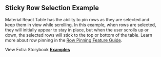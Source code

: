 
<Head>
  <title>{'Sticky Row Selection Example - Material React Table V2 Docs'}</title>
  <meta
    name="description"
    content="An example of Material React Table which shows how to pin individual rows as they get selected and have them be sticky and stay in view while scrolling."
  />
  <meta
    property="og:title"
    content="Sticky Row Selection Material React Table Example"
  />
  <meta
    property="og:description"
    content="An example of Material React Table which shows how to pin individual rows as they get selected and have them be sticky and stay in view while scrolling."
  />
</Head>

## Sticky Row Selection Example

Material React Table has the ability to pin rows as they are selected and keep them in view while scrolling. In this example, when rows are selected, they will initially appear to stay in place, but when the user scrolls up or down, the selected rows will stick to the top or bottom of the table. Learn more about row pinning in the [Row Pinning Feature Guide](/docs/guides/row-pinning).

<Examples isPage />

View Extra Storybook **[Examples](https://www.material-react-table.dev/?path=/story/prop-playground--default)**
